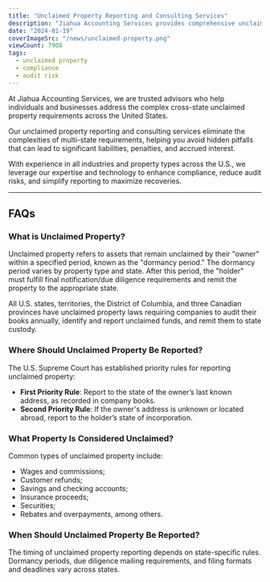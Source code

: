 ```yaml
---
title: "Unclaimed Property Reporting and Consulting Services"
description: "Jiahua Accounting Services provides comprehensive unclaimed property reporting and consulting services, helping businesses and individuals navigate complex multi-state requirements and ensure compliance while minimizing audit risks."
date: "2024-01-19"
coverImageSrc: "/news/unclaimed-property.png"
viewCount: 7908
tags:
  - unclaimed property
  - compliance
  - audit risk
---
```


At Jiahua Accounting Services, we are trusted advisors who help individuals and businesses address the complex cross-state unclaimed property requirements across the United States.

Our unclaimed property reporting and consulting services eliminate the complexities of multi-state requirements, helping you avoid hidden pitfalls that can lead to significant liabilities, penalties, and accrued interest.

With experience in all industries and property types across the U.S., we leverage our expertise and technology to enhance compliance, reduce audit risks, and simplify reporting to maximize recoveries.

---

## FAQs

### What is Unclaimed Property?

Unclaimed property refers to assets that remain unclaimed by their "owner" within a specified period, known as the "dormancy period." The dormancy period varies by property type and state. After this period, the "holder" must fulfill final notification/due diligence requirements and remit the property to the appropriate state.

All U.S. states, territories, the District of Columbia, and three Canadian provinces have unclaimed property laws requiring companies to audit their books annually, identify and report unclaimed funds, and remit them to state custody.

### Where Should Unclaimed Property Be Reported?

The U.S. Supreme Court has established priority rules for reporting unclaimed property:
- **First Priority Rule**: Report to the state of the owner’s last known address, as recorded in company books.
- **Second Priority Rule**: If the owner's address is unknown or located abroad, report to the holder’s state of incorporation.

### What Property Is Considered Unclaimed?

Common types of unclaimed property include:
- Wages and commissions;
- Customer refunds;
- Savings and checking accounts;
- Insurance proceeds;
- Securities;
- Rebates and overpayments, among others.

### When Should Unclaimed Property Be Reported?

The timing of unclaimed property reporting depends on state-specific rules. Dormancy periods, due diligence mailing requirements, and filing formats and deadlines vary across states.